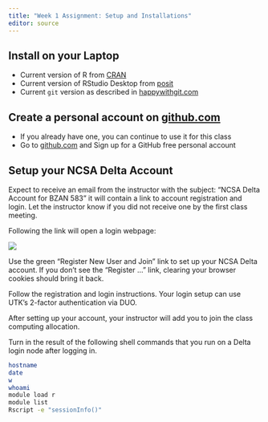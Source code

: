 ```yaml
---
title: "Week 1 Assignment: Setup and Installations"
editor: source
---
```


## Install on your Laptop

* Current version of R from [CRAN](https://cran.r-project.org/)  
* Current version of RStudio Desktop from [posit](https://posit.co/downloads/)  
* Current `git` version as described in [happywithgit.com](https://happygitwithr.com/install-git.html)  

## Create a personal account on [github.com](github.com)  

* If you already have one, you can continue to use it for this class
* Go to [github.com](github.com) and Sign up for a GitHub free personal account


## Setup your NCSA Delta Account

<!--
Instructor notes for adding Delta users to allocated project:  
See "Adding account holders to a group or project" on [Delta Webpage](https://wiki.ncsa.illinois.edu/display/USSPPRT/NCSA+Allocation+and+Account+Management) for general directions.

Specifically, see "Inviting new people to your project" for information on inviting persons who do not have an NCSA account.
-->

Expect to receive an email from the instructor with the subject: "NCSA Delta Account for BZAN 583" it will contain a link to account registration and login. Let the instructor know if you did not receive one by the first class meeting.

Following the link will open a login webpage:

  ![](/pics/login/ncsa.png)

Use the green "Register New User and Join" link to set up your NCSA Delta account. If you don't see the "Register ..." link, clearing your browser cookies should bring it back.

Follow the registration and login instructions. Your login setup can use UTK's 2-factor authentication via DUO. 

After setting up your account, your instructor will add you to join the class computing allocation. 

Turn in the result of the following shell commands that you run on a Delta login node after logging in.

```sh
hostname
date
w
whoami
module load r
module list
Rscript -e "sessionInfo()"
```


